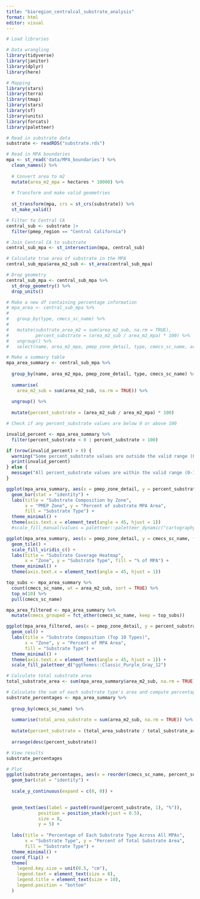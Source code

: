 ```yaml
---
title: "bioregion_centralcal_substrate_analysis"
format: html
editor: visual
---
```


```r
# Load libraries

# Data wrangling
library(tidyverse)
library(janitor)
library(dplyr)
library(here)

# Mapping
library(stars)
library(terra)
library(tmap)
library(stars)
library(sf)
library(units)
library(forcats)
library(paletteer)
```

```r
# Read in substrate data
substrate <- readRDS("substrate.rds")

# Read in MPA boundaries
mpa <- st_read('data/MPA_boundaries') %>%
  clean_names() %>%
  
  # Convert area to m2
  mutate(area_m2_mpa = hectares * 10000) %>%
  
  # Transform and make valid geometries
  
  st_transform(mpa, crs = st_crs(substrate)) %>% 
  st_make_valid()
```

```r
# Filter to Central CA
central_sub <- substrate |>
  filter(pmep_region == "Central California")
```

```r
# Join Central CA to substrate
central_sub_mpa <- st_intersection(mpa, central_sub)
```

```r
# Calculate true area of substrate in the MPA 
central_sub_mpa$area_m2_sub <- st_area(central_sub_mpa)
```

```r
# Drop geometry
central_sub_mpa <- central_sub_mpa %>%
  st_drop_geometry() %>%
  drop_units()
```

```r
# Make a new df containing percentage information
# mpa_area <- central_sub_mpa %>%
#   
#   group_by(type, cmecs_sc_name) %>%
#   
#   mutate(substrate_area_m2 = sum(area_m2_sub, na.rm = TRUE),
#          percent_substrate = (area_m2_sub / area_m2_mpa) * 100) %>%
#   ungroup() %>%
#   select(name, area_m2_mpa, pmep_zone_detail, type, cmecs_sc_name, area_m2_sub, substrate_area_m2, percent_substrate)
```

```r
# Make a summary table
mpa_area_summary <- central_sub_mpa %>%
  
  group_by(name, area_m2_mpa, pmep_zone_detail, type, cmecs_sc_name) %>%
  
  summarise(
    area_m2_sub = sum(area_m2_sub, na.rm = TRUE)) %>%
  
  ungroup() %>%
  
  mutate(percent_substrate = (area_m2_sub / area_m2_mpa) * 100)
```
```r
# Check if any percent_substrate values are below 0 or above 100

invalid_percent <- mpa_area_summary %>%
  filter(percent_substrate < 0 | percent_substrate > 100)

if (nrow(invalid_percent) > 0) {
  warning("Some percent_substrate values are outside the valid range (0-100). Please check the following rows:")
  print(invalid_percent)
} else {
  message("All percent_substrate values are within the valid range (0-100).")
}

```


```r
ggplot(mpa_area_summary, aes(x = pmep_zone_detail, y = percent_substrate, fill = cmecs_sc_name)) +
  geom_bar(stat = "identity") +
  labs(title = "Substrate Composition by Zone",
       x = "PMEP Zone", y = "Percent of substrate MPA Area",
       fill = "Substrate Type") +
  theme_minimal() +
  theme(axis.text.x = element_text(angle = 45, hjust = 1))
  #scale_fill_manual(values = paletteer::paletteer_dynamic("cartography::brown.pal", n = 20))

```
```r
ggplot(mpa_area_summary, aes(x = pmep_zone_detail, y = cmecs_sc_name, fill = percent_substrate)) +
  geom_tile() +
  scale_fill_viridis_c() +
  labs(title = "Substrate Coverage Heatmap",
       x = "Zone", y = "Substrate Type", fill = "% of MPA") +
  theme_minimal() + 
  theme(axis.text.x = element_text(angle = 45, hjust = 1))
```

```r
top_subs <- mpa_area_summary %>%
  count(cmecs_sc_name, wt = area_m2_sub, sort = TRUE) %>%
  top_n(10) %>%
  pull(cmecs_sc_name)

mpa_area_filtered <- mpa_area_summary %>%
  mutate(cmecs_grouped = fct_other(cmecs_sc_name, keep = top_subs))

ggplot(mpa_area_filtered, aes(x = pmep_zone_detail, y = percent_substrate, fill = cmecs_grouped)) +
  geom_col() +
  labs(title = "Substrate Composition (Top 10 Types)",
       x = "Zone", y = "Percent of MPA Area",
       fill = "Substrate Type") +
  theme_minimal() +
  theme(axis.text.x = element_text(angle = 45, hjust = 1)) +
  scale_fill_paletteer_d("ggthemes::Classic_Purple_Gray_12")

```
```r
# Calculate total substrate area
total_substrate_area <- sum(mpa_area_summary$area_m2_sub, na.rm = TRUE)

# Calculate the sum of each substrate type's area and compute percentage
substrate_percentages <- mpa_area_summary %>%
  
  group_by(cmecs_sc_name) %>%
  
  summarise(total_area_substrate = sum(area_m2_sub, na.rm = TRUE)) %>%
  
  mutate(percent_substrate = (total_area_substrate / total_substrate_area) * 100) %>%
  
  arrange(desc(percent_substrate)) 

# View results
substrate_percentages

# Plot
ggplot(substrate_percentages, aes(x = reorder(cmecs_sc_name, percent_substrate), y = percent_substrate, fill = cmecs_sc_name)) +
  geom_bar(stat = "identity") +
  
  scale_y_continuous(expand = c(0, 0)) +

  
  geom_text(aes(label = paste0(round(percent_substrate, 1), "%")), 
            position = position_stack(vjust = 0.5), 
            size = 8,
            y = 5) + 
  
  labs(title = "Percentage of Each Substrate Type Across All MPAs",
       x = "Substrate Type", y = "Percent of Total Substrate Area",
       fill = "Substrate Type") +
  theme_minimal() +
  coord_flip() + 
  theme(
    legend.key.size = unit(0.5, "cm"),
    legend.text = element_text(size = 8),
    legend.title = element_text(size = 10),
    legend.position = "bottom"
  )


```

